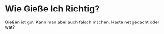 # Wie Gieße Ich Richtig?

Gießen ist gut. Kann man aber auch falsch machen. Haste net gedacht oder wat?

